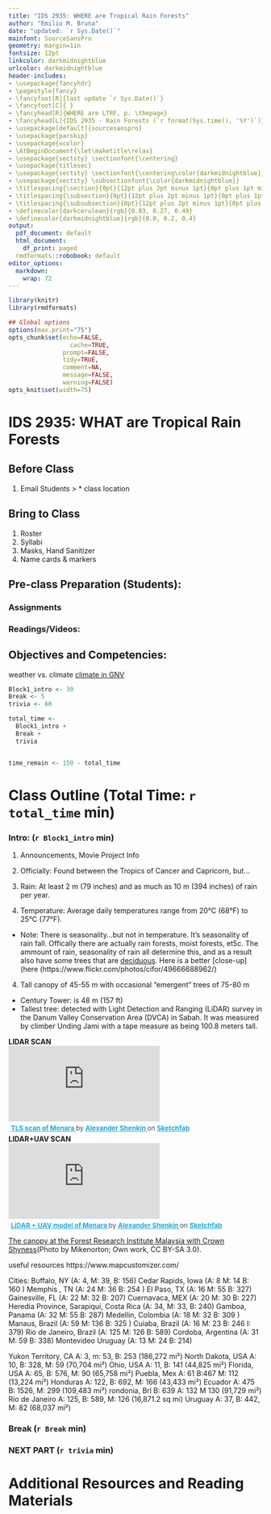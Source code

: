 ```yaml
---
title: "IDS 2935: WHERE are Tropical Rain Forests"
author: "Emilio M. Bruna"
date: "updated: `r Sys.Date()`"
mainfont: SourceSansPro
geometry: margin=1in
fontsize: 12pt
linkcolor: darkmidnightblue
urlcolor: darkmidnightblue
header-includes:
- \usepackage{fancyhdr}
- \pagestyle{fancy}
- \fancyfoot[R]{last update `r Sys.Date()`}
- \fancyfoot[C]{ }
- \fancyhead[R]{WHERE are LTRF, p. \thepage}
- \fancyhead[L]{IDS 2935 - Rain Forests (`r format(Sys.time(), '%Y')`)}
- \usepackage[default]{sourcesanspro}
- \usepackage{parskip}
- \usepackage{xcolor}
- \AtBeginDocument{\let\maketitle\relax}
- \usepackage{sectsty} \sectionfont{\centering}
- \usepackage{titlesec}
- \usepackage{sectsty} \sectionfont{\centering\color{darkmidnightblue}}
- \usepackage{sectsty} \subsectionfont{\color{darkmidnightblue}}
- \titlespacing{\section}{0pt}{12pt plus 2pt minus 1pt}{0pt plus 1pt minus 1pt}
- \titlespacing{\subsection}{0pt}{12pt plus 2pt minus 1pt}{0pt plus 1pt minus 1pt}
- \titlespacing{\subsubsection}{0pt}{12pt plus 2pt minus 1pt}{0pt plus 1pt minus 1pt}
- \definecolor{darkcerulean}{rgb}{0.03, 0.27, 0.49}
- \definecolor{darkmidnightblue}{rgb}{0.0, 0.2, 0.4}
output:
  pdf_document: default
  html_document:
    df_print: paged
  rmdformats::robobook: default
editor_options: 
  markdown: 
    wrap: 72
---
```



```r
library(knitr)
library(rmdformats)

## Global options
options(max.print="75")
opts_chunk$set(echo=FALSE,
	             cache=TRUE,
               prompt=FALSE,
               tidy=TRUE,
               comment=NA,
               message=FALSE,
               warning=FALSE)
opts_knit$set(width=75)
```
# IDS 2935: WHAT are Tropical Rain Forests

## Before Class

1. Email Students 
> * class location

## Bring to Class

1. Roster
2. Syllabi
3. Masks, Hand Sanitizer
4. Name cards & markers

## Pre-class Preparation (Students):

### Assignments

### Readings/Videos: 

## Objectives and Competencies:   

weather vs. climate
[climate in GNV](https://weatherspark.com/y/16986/Average-Weather-in-Gainesville-Florida-United-States-Year-Round)

```r

Block1_intro <- 30
Break <- 5
trivia <- 60

total_time <- 
  Block1_intro + 
  Break + 
  trivia


time_remain <- 150 - total_time
```
# Class Outline (Total Time: `r total_time` min)
\vspace{0.5cm}

### **Intro: ** (`r Block1_intro` min)

1. Announcements, Movie Project Info

1. Officially: Found between the Tropics of Cancer and Capricorn, but...

2. Rain: At least 2 m (79 inches) and as much as 10 m (394 inches) of rain per year.

3. Temperature: Average daily temperatures range from 20°C (68°F) to 25°C (77°F).

* Note: There is seasonality...but not in temperature. It's seasonality of rain fall.
Offically there are actually rain forests, moist forests, et5c. The ammount of rain, seasonality of rain all determine this, and as a result also have some trees that are [deciduous](https://www.flickr.com/photos/cifor/50480154283/). Here is a better [close-up](here (https://www.flickr.com/photos/cifor/49666688962/)


4. Tall canopy of 45-55 m with occasional "emergent" trees of 75-80 m
* Century Tower: is 48 m (157 ft)
* Tallest tree: detected with Light Detection and Ranging (LiDAR) survey in the Danum Valley Conservation Area (DVCA) in Sabah.  It was measured by climber Unding Jami with a tape measure as being 100.8 meters tall. 

**LIDAR SCAN**
<div class="sketchfab-embed-wrapper"> <iframe title="TLS scan of Menara" frameborder="0" allowfullscreen mozallowfullscreen="true" webkitallowfullscreen="true" allow="fullscreen; autoplay; vr" xr-spatial-tracking execution-while-out-of-viewport execution-while-not-rendered web-share src="https://sketchfab.com/models/03a6159372294c5288f832f7fe1d2fda/embed"> </iframe> <p style="font-size: 13px; font-weight: normal; margin: 5px; color: #4A4A4A;"> <a href="https://sketchfab.com/3d-models/tls-scan-of-menara-03a6159372294c5288f832f7fe1d2fda?utm_medium=embed&utm_campaign=share-popup&utm_content=03a6159372294c5288f832f7fe1d2fda" target="_blank" style="font-weight: bold; color: #1CAAD9;"> TLS scan of Menara </a> by <a href="https://sketchfab.com/ashenkin?utm_medium=embed&utm_campaign=share-popup&utm_content=03a6159372294c5288f832f7fe1d2fda" target="_blank" style="font-weight: bold; color: #1CAAD9;"> Alexander Shenkin </a> on <a href="https://sketchfab.com?utm_medium=embed&utm_campaign=share-popup&utm_content=03a6159372294c5288f832f7fe1d2fda" target="_blank" style="font-weight: bold; color: #1CAAD9;">Sketchfab</a></p></div>


**LIDAR+UAV SCAN**
<div class="sketchfab-embed-wrapper"> <iframe title="LiDAR + UAV model of Menara" frameborder="0" allowfullscreen mozallowfullscreen="true" webkitallowfullscreen="true" allow="fullscreen; autoplay; vr" xr-spatial-tracking execution-while-out-of-viewport execution-while-not-rendered web-share src="https://sketchfab.com/models/b828f4569ab14188b07c9609511330b7/embed"> </iframe> <p style="font-size: 13px; font-weight: normal; margin: 5px; color: #4A4A4A;"> <a href="https://sketchfab.com/3d-models/lidar-uav-model-of-menara-b828f4569ab14188b07c9609511330b7?utm_medium=embed&utm_campaign=share-popup&utm_content=b828f4569ab14188b07c9609511330b7" target="_blank" style="font-weight: bold; color: #1CAAD9;"> LiDAR + UAV model of Menara </a> by <a href="https://sketchfab.com/ashenkin?utm_medium=embed&utm_campaign=share-popup&utm_content=b828f4569ab14188b07c9609511330b7" target="_blank" style="font-weight: bold; color: #1CAAD9;"> Alexander Shenkin </a> on <a href="https://sketchfab.com?utm_medium=embed&utm_campaign=share-popup&utm_content=b828f4569ab14188b07c9609511330b7" target="_blank" style="font-weight: bold; color: #1CAAD9;">Sketchfab</a></p></div>

[The canopy at the Forest Research Institute Malaysia with Crown Shyness](https://commons.wikimedia.org/w/index.php?curid=5188293)(Photo by Mikenorton; Own work, CC BY-SA 3.0).


useful resources
https://www.mapcustomizer.com/

Cities: 
Buffalo, NY (A: 4, M: 39, B: 156)
Cedar Rapids, Iowa (A: 8 M: 14  B: 160 )
Memphis , TN (A: 24  M: 36 B: 254 )
El Paso, TX (A: 16 M: 55 B: 327)
Gainesville, FL (A: 22 M: 32 B: 207)
Cuernavaca, MEX (A: 20 M: 30 B: 227)
Heredia Province, Sarapiquí, Costa Rica (A: 34, M: 33, B: 240)
Gamboa, Panama (A: 32  M: 55 B: 287)
Medellin, Colombia (A: 18 M: 32 B: 309 )
Manaus, Brazil (A: 59 M: 136 B: 325 )
Cuiaba, Brazil (A: 16 M: 23 B: 246 I: 379)
Rio de Janeiro, Brazil (A: 125 M: 126 B: 589)
Cordoba, Argentina (A: 31 M: 59 B: 338)
Montevideo Uruguay (A: 13 M: 24 B: 214)


Yukon Territory, CA A: 3, m: 53, B: 253 (186,272 mi²)
North Dakota, USA A: 10, B: 328, M: 59 (70,704 mi²)
Ohio, USA A: 11, B: 141 (44,825 mi²)
Florida, USA A: 65, B: 576, M: 90 (65,758 mi²)
Puebla, Mex A: 61 B:467 M: 112  (13,224 mi²)
Honduras A: 122, B: 692, M: 166 (43,433 mi²)
Ecuador A: 475 B: 1526, M: 299 (109,483 mi²)
rondonia, Brl B: 639 A: 132 M 130 (91,729 mi²)
Rio de Janeiro A: 125, B: 589, M: 126 (16,871.2 sq mi)
Uruguay A: 37, B: 442, M: 82 (68,037 mi²)



<!-- NOTE BATS in mammals! -->




<!-- [Forest Height Map](https://eoimages.gsfc.nasa.gov/images/imagerecords/77000/77637/forestheight_ice_2005_lrg.jpg)  -->
<!-- Bonus: Try this video of a [forest in Costa Rica](https://www.youtube.com/watch?v=AhISnxlonxI&t=9s), complete with the dulcet tones of Richard Attenborough's narration.  -->



<!-- 9.  What do you think limits their distribution? (put another way, why don't we have Tropical Rain Forests in Gainesville? Or Michigan? Or London?) -->

<!-- In a rain forest, is rain going to be limited? -->
<!-- For these big trees, is light the limiting factor? What is? -->
<!-- What about for understory plants?  -->



### **Break**  (`r Break` min)    

### **NEXT PART**  (`r trivia` min)      
<!-- UPDATES:  -->

<!-- Each team needs to come up with names OR assign names with each table getting a [table stand with photo](https://www.webstaurantstore.com/choice-12-black-menu-card-holder/176CH12BK.html)  -->

<!-- Set up system in advance to enter scores as we go, or enter responses and tell us if they are correct -->

<!-- Be sure to take attendance to give people points OR ask them to submit their team name afterwards for 20 points -->



\vspace{1.5cm}
# Additional Resources and Reading Materials
\vspace{0.5cm}
